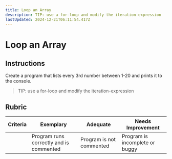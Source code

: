 ```yaml
---
title: Loop an Array
description: TIP: use a for-loop and modify the iteration-expression
lastUpdated: 2024-12-21T06:11:54.417Z
---
```


# Loop an Array

## Instructions

Create a program that lists every 3rd number between 1-20 and prints it to the console.

> TIP: use a for-loop and modify the iteration-expression

## Rubric

| Criteria | Exemplary                               | Adequate                 | Needs Improvement              |
| -------- | --------------------------------------- | ------------------------ | ------------------------------ |
|          | Program runs correctly and is commented | Program is not commented | Program is incomplete or buggy |

